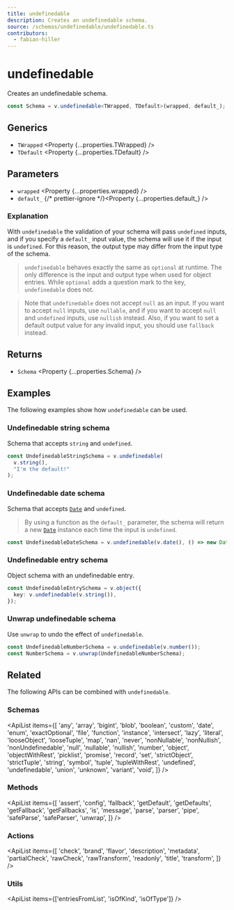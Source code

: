 ```yaml
---
title: undefinedable
description: Creates an undefinedable schema.
source: /schemas/undefinedable/undefinedable.ts
contributors:
  - fabian-hiller
---
```



# undefinedable

Creates an undefinedable schema.

```ts
const Schema = v.undefinedable<TWrapped, TDefault>(wrapped, default_);
```

## Generics

- `TWrapped` <Property {...properties.TWrapped} />
- `TDefault` <Property {...properties.TDefault} />

## Parameters

- `wrapped` <Property {...properties.wrapped} />
- `default_` {/* prettier-ignore */}<Property {...properties.default_} />

### Explanation

With `undefinedable` the validation of your schema will pass `undefined` inputs, and if you specify a `default_` input value, the schema will use it if the input is `undefined`. For this reason, the output type may differ from the input type of the schema.

> `undefinedable` behaves exactly the same as <Link href="../optional/">`optional`</Link> at runtime. The only difference is the input and output type when used for object entries. While <Link href="../optional/">`optional`</Link> adds a question mark to the key, `undefinedable` does not.

> Note that `undefinedable` does not accept `null` as an input. If you want to accept `null` inputs, use <Link href="../nullable/">`nullable`</Link>, and if you want to accept `null` and `undefined` inputs, use <Link href="../nullish/">`nullish`</Link> instead. Also, if you want to set a default output value for any invalid input, you should use <Link href="../fallback/">`fallback`</Link> instead.

## Returns

- `Schema` <Property {...properties.Schema} />

## Examples

The following examples show how `undefinedable` can be used.

### Undefinedable string schema

Schema that accepts `string` and `undefined`.

```ts
const UndefinedableStringSchema = v.undefinedable(
  v.string(),
  "I'm the default!"
);
```

### Undefinedable date schema

Schema that accepts [`Date`](https://developer.mozilla.org/en-US/docs/Web/JavaScript/Reference/Global_Objects/Date) and `undefined`.

> By using a function as the `default_` parameter, the schema will return a new [`Date`](https://developer.mozilla.org/en-US/docs/Web/JavaScript/Reference/Global_Objects/Date) instance each time the input is `undefined`.

```ts
const UndefinedableDateSchema = v.undefinedable(v.date(), () => new Date());
```

### Undefinedable entry schema

Object schema with an undefinedable entry.

```ts
const UndefinedableEntrySchema = v.object({
  key: v.undefinedable(v.string()),
});
```

### Unwrap undefinedable schema

Use <Link href="../unwrap/">`unwrap`</Link> to undo the effect of `undefinedable`.

```ts
const UndefinedableNumberSchema = v.undefinedable(v.number());
const NumberSchema = v.unwrap(UndefinedableNumberSchema);
```

## Related

The following APIs can be combined with `undefinedable`.

### Schemas

<ApiList
  items={[
    'any',
    'array',
    'bigint',
    'blob',
    'boolean',
    'custom',
    'date',
    'enum',
    'exactOptional',
    'file',
    'function',
    'instance',
    'intersect',
    'lazy',
    'literal',
    'looseObject',
    'looseTuple',
    'map',
    'nan',
    'never',
    'nonNullable',
    'nonNullish',
    'nonUndefinedable',
    'null',
    'nullable',
    'nullish',
    'number',
    'object',
    'objectWithRest',
    'picklist',
    'promise',
    'record',
    'set',
    'strictObject',
    'strictTuple',
    'string',
    'symbol',
    'tuple',
    'tupleWithRest',
    'undefined',
    'undefinedable',
    'union',
    'unknown',
    'variant',
    'void',
  ]}
/>

### Methods

<ApiList
  items={[
    'assert',
    'config',
    'fallback',
    'getDefault',
    'getDefaults',
    'getFallback',
    'getFallbacks',
    'is',
    'message',
    'parse',
    'parser',
    'pipe',
    'safeParse',
    'safeParser',
    'unwrap',
  ]}
/>

### Actions

<ApiList
  items={[
    'check',
    'brand',
    'flavor',
    'description',
    'metadata',
    'partialCheck',
    'rawCheck',
    'rawTransform',
    'readonly',
    'title',
    'transform',
  ]}
/>

### Utils

<ApiList items={['entriesFromList', 'isOfKind', 'isOfType']} />
